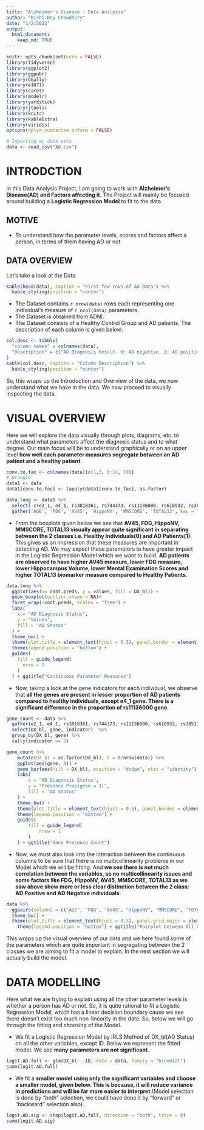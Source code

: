 ```yaml
---
title: "Alzheimer's Disease - Data Analysis"
author: "Rishi Dey Chowdhury"
date: "1/2/2022"
output: 
  html_document:
    keep_md: TRUE
---
```


```r
knitr::opts_chunk$set(echo = FALSE)
library(tidyverse)
library(ggplot2)
library(ggpubr)
library(GGally)
library(e1071)
library(caret)
library(modelr)
library(yardstick)
library(jtools)
library(knitr)
library(kableExtra)
library(viridis)
options(dplyr.summarise.inform = FALSE)
```

```r
# Importing my data sets
data <- read_csv("AD.csv")
```

# INTRODCTION

In this Data Analysis Project, I am going to work with **Alzheimer's Disease(AD) and Factors affecting it**. The Project will mainly be focused around building a **Logistic Regression Model** to fit to the data.

## MOTIVE

-   To understand how the parameter levels, scores and factors affect a person, in terms of them having AD or not.

## DATA OVERVIEW

Let's take a look at the Data

```r
kable(head(data), caption = "First few rows of AD Data") %>%
  kable_styling(position = "center")
```

- The Dataset contains `r nrow(data)` rows each representing one individual's measure of `r ncol(data)` parameters.
- The Dataset is obtained from ADNI.
- The Dataset consists of a Healthy Control Group and AD patients.
The description of each column is given below:
```r
col.desc <- tibble(
  "column names" = colnames(data),
  "Description" = c("AD Diagnosis Result- 0: AD negative, 1: AD positive", "Age", "Gender", "Education Level", "Biomarker measure after administration of 18F-FDG", "Biomarker measure after administration of AV45", "Nomalized Hippocampus Volume", "APOE2 Gene- 0: Variant Absent, 1: Variant Present", "APOE4 Gene- 0: Variant Absent, 1: Variant Present", "specific gene- 0: Variant Absent, 1: Variant Present", "specific gene- 0: Variant Absent, 1: Variant Present", "specific gene- 0: Variant Absent, 1: Variant Present", "specific gene- 0: Variant Absent, 1: Variant Present", "specific gene- 0: Variant Absent, 1: Variant Present", "specific gene- 0: Variant Absent, 1: Variant Present", "specific gene- 0: Variant Absent, 1: Variant Present", "Mental Medical Examination Score", "Neurobattery Score", "ID of Individual")
)
kable(col.desc, caption = "Column Description") %>%
  kable_styling(position = "center")
```

So, this wraps up the Introduction and Overview of the data, we now understand what we have in the data. We now proceed to visually inspecting the data.

# VISUAL OVERVIEW

Here we will explore the data visually through plots, diagrams, etc. to understand what parameters affect the diagnosis status and to what degree. Our main focus will be to understand graphically or on an upper level **how well each parameter measures segregate between an AD patient and a healthy patient**.
```r
conv.to.fac <- colnames(data)[c(1,3, 8:16, 19)]
# Wrangle
data1 <- data
data1[conv.to.fac] <- lapply(data1[conv.to.fac], as.factor)

data.long <- data1 %>%
  select(-c(e2_1, e4_1, rs3818361, rs744373, rs11136000, rs610932, rs3851179, rs3764650, rs3865444, ID, PTGENDER, PTEDUCAT)) %>%
  gather('AGE', 'FDG', 'AV45', 'HippoNV', 'MMSCORE', 'TOTAL13', key = "cont.preds", value = "values")

```

- From the boxplots given below we see that **AV45, FDG, HippoNV, MMSCORE, TOTAL13 visually appear quite significant in separating between the 2 classes i.e. Healthy Individuals(0) and AD Patients(1)**. This gives us an impression that these measures are important in detecting AD. We may expect these parameters to have greater impact in the Logistic Regression Model which we want to build. **AD patients are observed to have higher AV45 measure, lower FDG measure, lower Hippocampus Volume, lower Mental Examination Scores and higher TOTAL13 biomarker measure compared to Healthy Patients**. 
```r
data.long %>%
  ggplot(aes(x= cont.preds, y = values, fill = DX_bl)) +
  geom_boxplot(outlier.shape = NA)+
  facet_wrap(~cont.preds, scales = "free") +
  labs(
    x = "AD Diagnosis Status",
    y = "Values",
    fill = "AD Status"
  ) +
  theme_bw() +
  theme(plot.title = element_text(hjust = 0.5), panel.border = element_blank(), panel.grid.major = element_blank(), panel.grid.minor = element_blank(), axis.line = element_line(colour = "black"), strip.background = element_blank()) +
  theme(legend.position = "bottom") +
  guides(
    fill = guide_legend(
      nrow = 1
    )
  ) + ggtitle("Continuous Parameter Measures")
```

- Now, taking a look at the gene indicators for each individual, we observe that **all the genes are present in lesser proportion of AD patients compared to healthy individuals, except e4_1 gene. There is a significant difference in the proportion of rs11136000 gene**.
```r
gene_count <- data %>%
  gather(e2_1, e4_1, rs3818361, rs744373, rs11136000, rs610932, rs3851179, rs3764650, rs3865444, key = 'gene', value = 'indicator') %>%
  select(DX_bl, gene, indicator)  %>%
  group_by(DX_bl, gene) %>%
  tally(indicator == 1)

gene_count %>%
    mutate(DX_bl = as.factor(DX_bl), n = n/nrow(data)) %>%
    ggplot(aes(gene, n)) +
    geom_bar(aes(fill = DX_bl), position = "dodge", stat = "identity") +
    labs(
        x = "AD Diagnosis Status",
        y = "Presence Prop(gene = 1)",
        fill = "AD Status"
    ) +
    theme_bw() +
    theme(plot.title = element_text(hjust = 0.5), panel.border = element_blank(), panel.grid.major = element_blank(), panel.grid.minor = element_blank(), axis.line = element_line(colour = "black"), strip.background = element_blank()) +
    theme(legend.position = "bottom") +
    guides(
        fill = guide_legend(
            nrow = 1
        )
    ) + ggtitle("Gene Presence Count")
``` 

- Now, we must also look into the interaction between the continuous columns to be sure that there is no multicollinearity problems in our Model which we will be fitting. And **we see there is not much correlation between the variables, so no multicollinearity issues and some factors like FDG, HippoNV, AV45, MMSCORE, TOTAL13 as we saw above show more or less clear distinction between the 2 class: AD Positive and AD Negative individuals**.
```r
data %>%
  ggpairs(columns = c("AGE", "FDG", "AV45", "HippoNV", "MMSCORE", "TOTAL13"), aes(color = as.factor(DX_bl)), progress = FALSE) +
  theme_bw() +
  theme(plot.title = element_text(hjust = 0.5), panel.grid.major = element_blank(), panel.grid.minor = element_blank(), axis.line = element_line(colour = "black"), strip.background = element_blank()) +
    theme(legend.position = "bottom") + ggtitle("Pairplot between All Continuous Parameter Measures")
```

This wraps up the visual overview of our data and we here found some of the parameters which are quite important in segregating between the 2 classes we are aiming to fit a model to explain. In the next section we will actually build the model.

# DATA MODELLING

Here what we are trying to explain using all the other parameter levels is whether a person has AD or not. So, it is quite rational to fit a Logistic Regression Model, which has a linear decision boundary cause we see there doesn't exist too much non-linearity in the data. So, below we will go through the fitting and choosing of the Model.

- We fit a Logistic Regression Model by IRLS Method of DX_bl(AD Status) on all the other variables, except ID. Below we represent the fitted model. We see **many parameters are not significant**.
```r
logit.AD.full <- glm(DX_bl~.-ID, data = data, family = "binomial")
summ(logit.AD.full)
```
- We fit a **smaller model using only the significant variables and choose a smaller model, given below. This is because, it will reduce variance in predictions and will be far more easier to interpret**.(Model selection is done by "both" selection, we could have done it by "forward" or "backward" selection also).
```r
logit.AD.sig <- step(logit.AD.full, direction = "both", trace = 0)
summ(logit.AD.sig)
```

